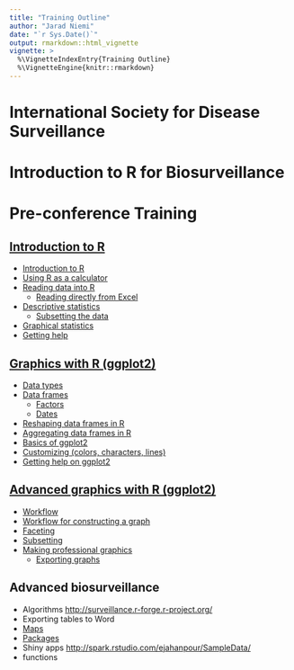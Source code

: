 ```yaml
---
title: "Training Outline"
author: "Jarad Niemi"
date: "`r Sys.Date()`"
output: rmarkdown::html_vignette
vignette: >
  %\VignetteIndexEntry{Training Outline}
  %\VignetteEngine{knitr::rmarkdown}
---
```


# International Society for Disease Surveillance
# Introduction to R for Biosurveillance 
# Pre-conference Training

## [Introduction to R](intro.html)

- [Introduction to R](intro.html#intro)
- [Using R as a calculator](intro.html#calculator)
- [Reading data into R](intro.html#reading)
  - [Reading directly from Excel](intro.html#excel)
- [Descriptive statistics](intro.html#descriptive)
  - [Subsetting the data](intro.html#subsetting)
- [Graphical statistics](intro.html#graphical)
- [Getting help](intro.html#help)

## [Graphics with R (ggplot2)](graphics.html)

- [Data types](graphics.html#types)
- [Data frames](graphics.html#frames)
  - [Factors](graphics.html#factors)
  - [Dates](graphics.html#dates)
- [Reshaping data frames in R](graphics.html#reshaping)
- [Aggregating data frames in R](graphics.html#aggregating)
- [Basics of ggplot2](graphics.html#ggplot2)
- [Customizing (colors, characters, lines)](graphics.html#customizing)
- [Getting help on ggplot2](graphics.html#help)

## [Advanced graphics with R (ggplot2)](advanced_graphics.html)

- [Workflow](advanced_graphics.html#workflow)
- [Workflow for constructing a graph](advanced_graphics.html#graph_workflow)
- [Faceting](advanced_graphics.html#faceting)
- [Subsetting](advanced_graphics.html#subsetting)
- [Making professional graphics](advanced_graphics.html#professional)
  - [Exporting graphs](advanced_graphics.html#exporting)

## Advanced biosurveillance

- Algorithms <http://surveillance.r-forge.r-project.org/>
- Exporting tables to Word
- [Maps](biosurveillance.html#maps)
- [Packages](biosurveillance.html#packages)
- Shiny apps <http://spark.rstudio.com/ejahanpour/SampleData/>
- functions
